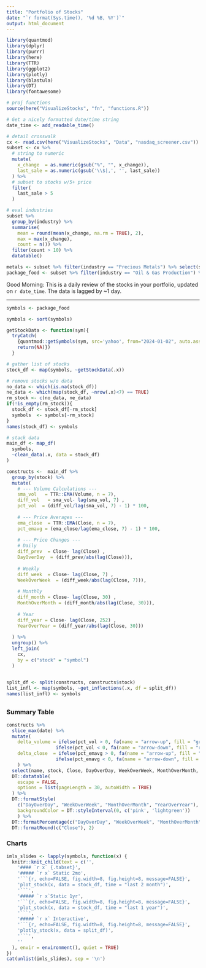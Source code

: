 ```yaml
---
title: "Portfolio of Stocks"
date: "`r format(Sys.time(), '%d %B, %Y')`"
output: html_document
---
```

```r
library(quantmod)
library(dplyr)
library(purrr)
library(here)
library(TTR)
library(ggplot2)
library(plotly)
library(blastula)
library(DT)
library(fontawesome)

# proj functions
source(here("VisualizeStocks", "fn", "functions.R"))

# Get a nicely formatted date/time string
date_time <- add_readable_time()

# detail crosswalk
cx <- read.csv(here("VisualizeStocks", "Data", "nasdaq_screener.csv")) %>% janitor::clean_names()
subset <- cx %>% 
  # string to numeric 
  mutate(
    x_change  = as.numeric(gsub("%", "", x_change)),
    last_sale = as.numeric(gsub('\\$|,', '', last_sale))
  ) %>% 
  # subset to stocks w/5+ price
  filter(
    last_sale > 5
  )

# eval industries
subset %>% 
  group_by(industry) %>% 
  summarise(
    mean = round(mean(x_change, na.rm = TRUE), 2), 
    max = max(x_change),
    count = n()) %>% 
  filter(count > 10) %>% 
  datatable()

metals <- subset %>% filter(industry == "Precious Metals") %>% select(symbol) %>% pull()
package_food <- subset %>% filter(industry == "Oil & Gas Production") %>% select(symbol) %>% pull()

```
Good Morning: This is a daily review of the stocks in your portfolio, updated on `r date_time`. The data is lagged by ~1 day.

---
```r

symbols <- package_food

symbols <- sort(symbols)

getStockData <- function(sym){
  tryCatch(
    {quantmod::getSymbols(sym, src='yahoo', from="2024-01-02", auto.assign=FALSE)}, error = function(msg){
    return(NA)})
  }

# gather list of stocks 
stock_df <- map(symbols, ~getStockData(.x))

# remove stocks w/o data
no_data <- which(is.na(stock_df))
ne_data <- which(map(stock_df, ~nrow(.x)<7) == TRUE)
rm_stock <- c(no_data, ne_data)
if(!is_empty(rm_stock)){
  stock_df <- stock_df[-rm_stock]
  symbols  <- symbols[-rm_stock] 
}
names(stock_df) <- symbols

# stack data
main_df <- map_df(
  symbols,
  ~clean_data(.x, data = stock_df)
) 

constructs <-  main_df %>% 
  group_by(stock) %>% 
  mutate(
    # --- Volume Calculations --- 
    sma_vol   = TTR::EMA(Volume, n = 7),
    diff_vol   = sma_vol- lag(sma_vol, 7) ,
    pct_vol  = (diff_vol/lag(sma_vol, 7) - 1) * 100,
    
    # --- Price Averages ---
    ema_close  = TTR::EMA(Close, n = 7),
    pct_emavg = (ema_close/lag(ema_close, 7) - 1) * 100,
    
    # --- Price Changes ---
    # Daily 
    diff_prev  = Close- lag(Close) ,
    DayOverDay  = (diff_prev/abs(lag(Close))),
    
    # Weekly
    diff_week  = Close- lag(Close, 7) ,
    WeekOverWeek  = (diff_week/abs(lag(Close, 7))),
    
    # Monthly
    diff_month = Close- lag(Close, 30) ,
    MonthOverMonth = (diff_month/abs(lag(Close, 30))),
    
    # Year
    diff_year = Close- lag(Close, 252) ,
    YearOverYear = (diff_year/abs(lag(Close, 30)))
    
  ) %>%
  ungroup() %>%
  left_join(
    cx,
    by = c("stock" = "symbol")
  )
  

split_df <- split(constructs, constructs$stock)
list_infl <- map(symbols, ~get_inflections(.x, df = split_df))
names(list_infl) <- symbols

```
##  {.tabset}

### Summary Table
```r
constructs %>% 
  slice_max(date) %>% 
  mutate(
    delta_volume = ifelse(pct_vol > 0, fa(name = "arrow-up", fill = "green"), 
                  ifelse(pct_vol < 0, fa(name = "arrow-down", fill = "red"), "")),
    delta_close  = ifelse(pct_emavg > 0, fa(name = "arrow-up", fill = "green"), 
                  ifelse(pct_emavg < 0, fa(name = "arrow-down", fill = "red"), ""))
    ) %>% 
  select(name, stock, Close, DayOverDay, WeekOverWeek, MonthOverMonth, YearOverYear, delta_volume, delta_close) %>% 
  DT::datatable(
    escape = FALSE,
    options = list(pageLength = 30, autoWidth = TRUE)
  ) %>% 
  DT::formatStyle(
    c("DayOverDay", "WeekOverWeek", "MonthOverMonth", "YearOverYear"),
    backgroundColor = DT::styleInterval(0, c('pink', 'lightgreen'))
    ) %>% 
  DT::formatPercentage(c("DayOverDay", "WeekOverWeek", "MonthOverMonth", "YearOverYear"),1) %>% 
  DT::formatRound(c("Close"), 2)

```

### Charts {.tabset}
```r

imls_slides <- lapply(symbols, function(x) {
  knitr::knit_child(text = c('',
    '#### `r x` {.tabset}',
    '##### `r x` Static 2mo',
    '```{r, echo=FALSE, fig.width=8, fig.height=8, message=FALSE}',
    'plot_stock(x, data = stock_df, time = "last 2 month")',
    '```',
    '##### `r x`Static 1yr',
    '```{r, echo=FALSE, fig.width=8, fig.height=8, message=FALSE}',
    'plot_stock(x, data = stock_df, time = "last 1 year")',
    '```',
    '##### `r x` Interactive',
    '```{r, echo=FALSE, fig.width=8, fig.height=8, message=FALSE}',
    'plotly_stock(x, data = split_df)',
    '```',
    ''
  ), envir = environment(), quiet = TRUE)
})
cat(unlist(imls_slides), sep = '\n')
```

